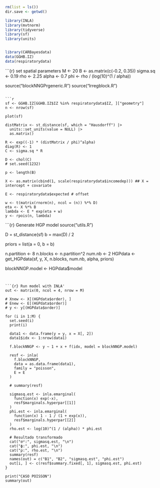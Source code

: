 ```r
rm(list = ls())
dir.save <- getwd()

library(INLA)
library(mvtnorm)
library(tidyverse)
library(sf)
library(units)


library(CARBayesdata)
data(GGHB.IZ)
data(respiratorydata)

```

```{r} set spatial parameters
M <- 20
B <- as.matrix(c(-0.2, 0.35))
sigma.sq <- 0.19
rho <- 2.25
alpha <- 0.7
phi <- rho / (log(10)^(1 / alpha))


source("blockNNGPrgeneric.R")
source("Irregblock.R")
```

```r
sf <- GGHB.IZ[GGHB.IZ$IZ %in% respiratorydata$IZ, ]["geometry"]
n <- nrow(sf)

plot(sf)

distMatrix <- st_distance(sf, which = "Hausdorff") |>
  units::set_units(value = NULL) |>
  as.matrix()

R <- exp((-1) * (distMatrix / phi)^alpha)
diag(R) <- 1
C <- sigma.sq * R

D <- chol(C)
# set.seed(1232)

p <- length(B)

X <- as.matrix(cbind(1, scale(respiratorydata$incomedep))) ## X = intercept + covariate

E <- respiratorydata$expected # offset

w <- t(matrix(rnorm(n), ncol = (n)) %*% D)
eta <- X %*% B
lambda <- E * exp(eta + w)
y <- rpois(n, lambda)
```


```{r} Generate HGP model
source("utils.R")


D = st_distance(sf)
b = max(D) / 2

priors = list(a = 0, b = b)


n.partition <- 8
n.blocks <- n.partition^2
num.nb <- 2
HGPdata <- get_HGPdata(sf, y, X, n.blocks, num.nb, alpha, priors)


blockNNGP.model <- HGPdata$model
```


```{r} Run model with INLA'
out <- matrix(0, ncol = 4, nrow = M)

# Xnew <- X[(HGPdata$order), ]
# Enew <- E[(HGPdata$order)]
# y <- y[(HGPdata$order)]

for (i in 1:M) {
  set.seed(i)
  print(i)

  data1 <- data.frame(y = y, x = X[, 2])
  data1$idx <- 1:nrow(data1)

  f.blockNNGP <- y ~ 1 + x + f(idx, model = blockNNGP.model)

  resf <- inla(
    f.blockNNGP,
    data = as.data.frame(data1),
    family = "poisson",
    E = E
  )

  # summary(resf)

  sigmasq.est <- inla.emarginal(
    function(x) exp(-x),
    resf$marginals.hyperpar[[1]]
  )
  phi.est <- inla.emarginal(
    function(x) 1 - 1 / (1 + exp(x)),
    resf$marginals.hyperpar[[2]]
  )
  rho.est <- log(10)^(1 / (alpha)) * phi.est

  # Resultado transformado
  cat("σ²:", sigmasq.est, "\n")
  cat("ϕ:", phi.est, "\n")
  cat("ρ:", rho.est, "\n")
  summary(resf)
  names(out) = c("B1", "B2", "sigmasq.est", "phi.est")
  out[i, ] <- c(resf$summary.fixed[, 1], sigmasq.est, phi.est)
}

print("CASO POISSON")
summary(out)

```

